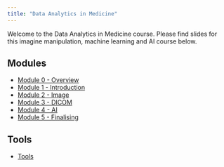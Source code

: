```yaml
---
title: "Data Analytics in Medicine"
---
```


Welcome to the Data Analytics in Medicine course. Please find slides for this imagine manipulation, machine learning and AI course below.

## Modules

<ul>
  <li><a href="module-0/0-overview.html" target="_blank">Module 0 - Overview</a></li>
  <li><a href="module-1/1-introduction.html" target="_blank">Module 1 - Introduction</a></li>
  <li><a href="module-2/2-images.html" target="_blank">Module 2 - Image</a></li>
  <li><a href="module-3/3-dicom.html" target="_blank">Module 3 - DICOM</a></li>
  <li><a href="module-4/4-ai.html" target="_blank">Module 4 - AI</a></li>
  <li><a href="module-5/5-closing.html" target="_blank">Module 5 - Finalising</a></li>
</ul>

## Tools

<ul>
  <li><a href="tools/template.html" target="_blank">Tools</a></li>
</ul>

